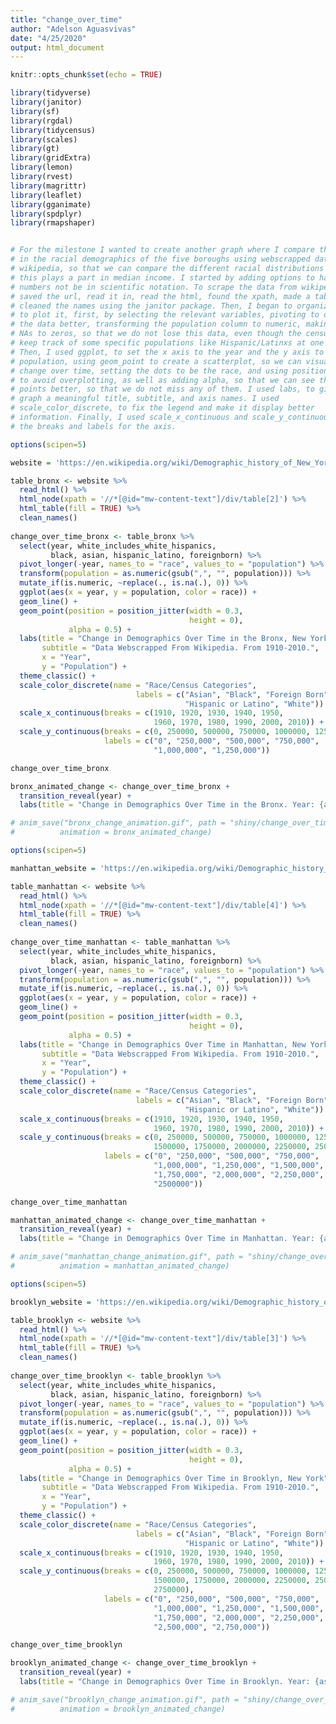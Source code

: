 ```yaml
---
title: "change_over_time"
author: "Adelson Aguasvivas"
date: "4/25/2020"
output: html_document
---
```


```r
knitr::opts_chunk$set(echo = TRUE)

library(tidyverse)
library(janitor)
library(sf)
library(rgdal)
library(tidycensus)
library(scales)
library(gt)
library(gridExtra)
library(lemon)
library(rvest)
library(magrittr)
library(leaflet)
library(gganimate)
library(spdplyr)
library(rmapshaper)



```

  
```r

# For the milestone I wanted to create another graph where I compare the change
# in the racial demographics of the five boroughs using webscrapped data from
# wikipedia, so that we can compare the different racial distributions and how
# this plays a part in median income. I started by adding options to have the
# numbers not be in scientific notation. To scrape the data from wikipedia, I
# saved the url, read it in, read the html, found the xpath, made a table then
# cleaned the names using the janitor package. Then, I began to organize my data
# to plot it, first, by selecting the relevant variables, pivoting to organize
# the data better, transforming the population column to numeric, making all the
# NAs to zeros, so that we do not lose this data, even though the census didn't
# keep track of some specific populations like Hispanic/Latinxs at one point.
# Then, I used ggplot, to set the x axis to the year and the y axis to the
# population, using geom_point to create a scatterplot, so we can visualize
# change over time, setting the dots to be the race, and using position_jitter,
# to avoid overplotting, as well as adding alpha, so that we can see through the
# points better, so that we do not miss any of them. I used labs, to give the
# graph a meaningful title, subtitle, and axis names. I used
# scale_color_discrete, to fix the legend and make it display better
# information. Finally, I used scale_x_continuous and scale_y_continuous to set
# the breaks and labels for the axis.

options(scipen=5)

website = 'https://en.wikipedia.org/wiki/Demographic_history_of_New_York_City#The_Bronx'

table_bronx <- website %>%
  read_html() %>%
  html_node(xpath = '//*[@id="mw-content-text"]/div/table[2]') %>%
  html_table(fill = TRUE) %>%
  clean_names()
  
change_over_time_bronx <- table_bronx %>%
  select(year, white_includes_white_hispanics, 
         black, asian, hispanic_latino, foreignborn) %>%
  pivot_longer(-year, names_to = "race", values_to = "population") %>%
  transform(population = as.numeric(gsub(",", "", population))) %>%
  mutate_if(is.numeric, ~replace(., is.na(.), 0)) %>%
  ggplot(aes(x = year, y = population, color = race)) +
  geom_line() +
  geom_point(position = position_jitter(width = 0.3, 
                                        height = 0), 
             alpha = 0.5) +
  labs(title = "Change in Demographics Over Time in the Bronx, New York",
       subtitle = "Data Webscrapped From Wikipedia. From 1910-2010.",
       x = "Year",
       y = "Population") +
  theme_classic() +
  scale_color_discrete(name = "Race/Census Categories",
                            labels = c("Asian", "Black", "Foreign Born", 
                                       "Hispanic or Latino", "White")) +
  scale_x_continuous(breaks = c(1910, 1920, 1930, 1940, 1950, 
                                1960, 1970, 1980, 1990, 2000, 2010)) +
  scale_y_continuous(breaks = c(0, 250000, 500000, 750000, 1000000, 1250000),
                     labels = c("0", "250,000", "500,000", "750,000",
                                "1,000,000", "1,250,000"))

change_over_time_bronx

bronx_animated_change <- change_over_time_bronx +
  transition_reveal(year) +
  labs(title = "Change in Demographics Over Time in the Bronx. Year: {as.integer(frame_along)}")

# anim_save("bronx_change_animation.gif", path = "shiny/change_over_time_graphs/", 
#          animation = bronx_animated_change)

```

```r

options(scipen=5)

manhattan_website = 'https://en.wikipedia.org/wiki/Demographic_history_of_New_York_City#Manhattan'

table_manhattan <- website %>%
  read_html() %>%
  html_node(xpath = '//*[@id="mw-content-text"]/div/table[4]') %>%
  html_table(fill = TRUE) %>%
  clean_names()
  
change_over_time_manhattan <- table_manhattan %>%
  select(year, white_includes_white_hispanics, 
         black, asian, hispanic_latino, foreignborn) %>%
  pivot_longer(-year, names_to = "race", values_to = "population") %>%
  transform(population = as.numeric(gsub(",", "", population))) %>%
  mutate_if(is.numeric, ~replace(., is.na(.), 0)) %>%
  ggplot(aes(x = year, y = population, color = race)) +
  geom_line() +
  geom_point(position = position_jitter(width = 0.3, 
                                        height = 0), 
             alpha = 0.5) +
  labs(title = "Change in Demographics Over Time in Manhattan, New York",
       subtitle = "Data Webscrapped From Wikipedia. From 1910-2010.",
       x = "Year",
       y = "Population") +
  theme_classic() +
  scale_color_discrete(name = "Race/Census Categories",
                            labels = c("Asian", "Black", "Foreign Born", 
                                       "Hispanic or Latino", "White")) +
  scale_x_continuous(breaks = c(1910, 1920, 1930, 1940, 1950, 
                                1960, 1970, 1980, 1990, 2000, 2010)) +
  scale_y_continuous(breaks = c(0, 250000, 500000, 750000, 1000000, 1250000,
                                1500000, 1750000, 2000000, 2250000, 2500000),
                     labels = c("0", "250,000", "500,000", "750,000",
                                "1,000,000", "1,250,000", "1,500,000",
                                "1,750,000", "2,000,000", "2,250,000", 
                                "2500000"))

change_over_time_manhattan

manhattan_animated_change <- change_over_time_manhattan +
  transition_reveal(year) +
  labs(title = "Change in Demographics Over Time in Manhattan. Year: {as.integer(frame_along)}")

# anim_save("manhattan_change_animation.gif", path = "shiny/change_over_time_graphs/", 
#          animation = manhattan_animated_change)

```

```r

options(scipen=5)

brooklyn_website = 'https://en.wikipedia.org/wiki/Demographic_history_of_New_York_City#Brooklyn'

table_brooklyn <- website %>%
  read_html() %>%
  html_node(xpath = '//*[@id="mw-content-text"]/div/table[3]') %>%
  html_table(fill = TRUE) %>%
  clean_names()
  
change_over_time_brooklyn <- table_brooklyn %>%
  select(year, white_includes_white_hispanics, 
         black, asian, hispanic_latino, foreignborn) %>%
  pivot_longer(-year, names_to = "race", values_to = "population") %>%
  transform(population = as.numeric(gsub(",", "", population))) %>%
  mutate_if(is.numeric, ~replace(., is.na(.), 0)) %>%
  ggplot(aes(x = year, y = population, color = race)) +
  geom_line() +
  geom_point(position = position_jitter(width = 0.3, 
                                        height = 0), 
             alpha = 0.5) +
  labs(title = "Change in Demographics Over Time in Brooklyn, New York",
       subtitle = "Data Webscrapped From Wikipedia. From 1910-2010.",
       x = "Year",
       y = "Population") +
  theme_classic() +
  scale_color_discrete(name = "Race/Census Categories",
                            labels = c("Asian", "Black", "Foreign Born", 
                                       "Hispanic or Latino", "White")) +
  scale_x_continuous(breaks = c(1910, 1920, 1930, 1940, 1950, 
                                1960, 1970, 1980, 1990, 2000, 2010)) +
  scale_y_continuous(breaks = c(0, 250000, 500000, 750000, 1000000, 1250000,
                                1500000, 1750000, 2000000, 2250000, 2500000,
                                2750000),
                     labels = c("0", "250,000", "500,000", "750,000",
                                "1,000,000", "1,250,000", "1,500,000",
                                "1,750,000", "2,000,000", "2,250,000", 
                                "2,500,000", "2,750,000"))

change_over_time_brooklyn

brooklyn_animated_change <- change_over_time_brooklyn +
  transition_reveal(year) +
  labs(title = "Change in Demographics Over Time in Brooklyn. Year: {as.integer(frame_along)}")

# anim_save("brooklyn_change_animation.gif", path = "shiny/change_over_time_graphs/", 
#          animation = brooklyn_animated_change)

```
